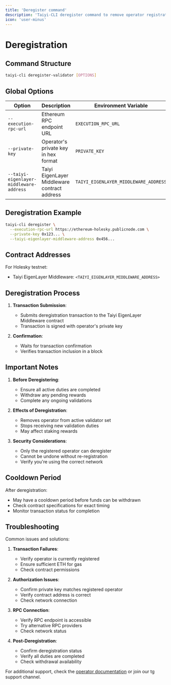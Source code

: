 ```yaml
---
title: 'Deregister command'
description: 'Taiyi-CLI deregister command to remove operator registration from Taiyi AVS'
icon: 'user-minus'
---
```


# Deregistration

## Command Structure

```bash
taiyi-cli deregister-validator [OPTIONS]
```

## Global Options

| Option | Description | Environment Variable | Default |
|--------|-------------|---------------------|---------|
| `--execution-rpc-url` | Ethereum RPC endpoint URL | `EXECUTION_RPC_URL` | - |
| `--private-key` | Operator's private key in hex format | `PRIVATE_KEY` | - |
| `--taiyi-eigenlayer-middleware-address` | Taiyi EigenLayer Middleware contract address | `TAIYI_EIGENLAYER_MIDDLEWARE_ADDRESS` | - |

## Deregistration Example

```bash
taiyi-cli deregister \
  --execution-rpc-url https://ethereum-holesky.publicnode.com \
  --private-key 0x123... \
  --taiyi-eigenlayer-middleware-address 0x456...
```

## Contract Addresses

For Holesky testnet:
- Taiyi EigenLayer Middleware: `<TAIYI_EIGENLAYER_MIDDLEWARE_ADDRESS>`

## Deregistration Process

1. **Transaction Submission**:
   - Submits deregistration transaction to the Taiyi EigenLayer Middleware contract
   - Transaction is signed with operator's private key

2. **Confirmation**:
   - Waits for transaction confirmation
   - Verifies transaction inclusion in a block

## Important Notes

1. **Before Deregistering**:
   - Ensure all active duties are completed
   - Withdraw any pending rewards
   - Complete any ongoing validations

2. **Effects of Deregistration**:
   - Removes operator from active validator set
   - Stops receiving new validation duties
   - May affect staking rewards

3. **Security Considerations**:
   - Only the registered operator can deregister
   - Cannot be undone without re-registration
   - Verify you're using the correct network

## Cooldown Period

After deregistration:
- May have a cooldown period before funds can be withdrawn
- Check contract specifications for exact timing
- Monitor transaction status for completion

## Troubleshooting

Common issues and solutions:

1. **Transaction Failures**:
   - Verify operator is currently registered
   - Ensure sufficient ETH for gas
   - Check contract permissions

2. **Authorization Issues**:
   - Confirm private key matches registered operator
   - Verify contract address is correct
   - Check network connection

3. **RPC Connection**:
   - Verify RPC endpoint is accessible
   - Try alternative RPC providers
   - Check network status

4. **Post-Deregistration**:
   - Confirm deregistration status
   - Verify all duties are completed
   - Check withdrawal availability

For additional support, check the [operator documentation](/node_operator_setup_guide/operator) or join our tg support channel.